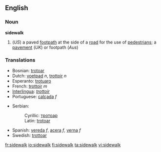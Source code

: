 ==English==
{{wikipedia}}
===Noun===
'''sidewalk'''
#(''US'') a paved [[footpath]] at the side of a [[road]] for the use of [[pedestrian]]s; a [[pavement]] (''UK'') or footpath (''Aus'')

===Translations===
{{top}}
*Bosnian: [[trotoar]] {{m}}
*Dutch: [[voetpad]] ''n'', [[trottoir]] ''n''
*Esperanto: [[trotuaro]]
*French: [[trottoir]] ''m''
*[[Interlingua]]: ''[[trottoir]]''
*Portuguese: [[calçada]] ''f''
{{mid}}
*Serbian:
*:Cyrillic: [[тротоар]] {{m}}
*:Latin: [[trotoar#Serbian|trotoar]] {{m}}
*Spanish: [[vereda]] ''f'', [[acera]] ''f'', [[verna]] ''f''
*Swedish: [[trottoar]]
{{bottom}}

[[fr:sidewalk]]
[[io:sidewalk]]
[[fi:sidewalk]]
[[ta:sidewalk]]
[[vi:sidewalk]]